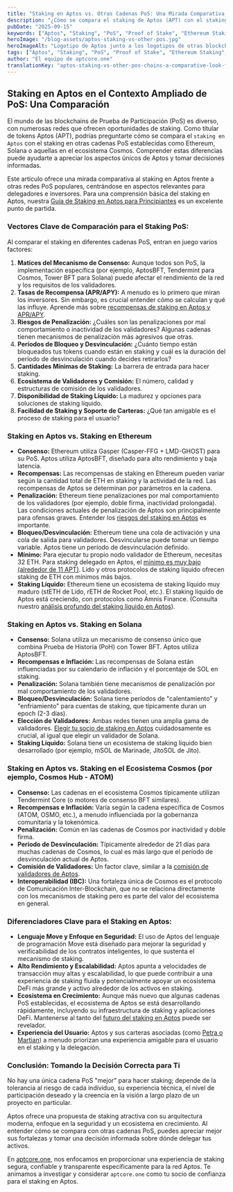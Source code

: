 ```yaml
---
title: "Staking en Aptos vs. Otras Cadenas PoS: Una Mirada Comparativa para Inversores"
description: "¿Cómo se compara el staking de Aptos (APT) con el staking en otras cadenas de Prueba de Participación como Ethereum, Solana o Cosmos? Explora las diferencias clave en recompensas, riesgos y mecanismos."
pubDate: "2025-09-15"
keywords: ["Aptos", "Staking", "PoS", "Proof of Stake", "Ethereum Staking", "Solana Staking", "Cosmos Staking", "Comparison", "APT"]
heroImage: "/blog-assets/aptos-staking-vs-other-pos.jpg"
heroImageAlt: "Logotipo de Aptos junto a los logotipos de otras blockchains PoS como Ethereum y Solana, para comparación"
tags: ["Aptos", "Staking", "PoS", "Proof of Stake", "Ethereum Staking", "Solana Staking", "Cosmos Staking", "Comparison", "APT"]
author: "El equipo de aptcore.one"
translationKey: "aptos-staking-vs-other-pos-chains-a-comparative-look-for-stakers"
---
```


## Staking en Aptos en el Contexto Ampliado de PoS: Una Comparación

El mundo de las blockchains de Prueba de Participación (PoS) es diverso, con numerosas redes que ofrecen oportunidades de staking. Como titular de tokens Aptos (APT), podrías preguntarte cómo se compara el `staking en Aptos` con el staking en otras cadenas PoS establecidas como Ethereum, Solana o aquellas en el ecosistema Cosmos. Comprender estas diferencias puede ayudarte a apreciar los aspectos únicos de Aptos y tomar decisiones informadas.

Este artículo ofrece una mirada comparativa al staking en Aptos frente a otras redes PoS populares, centrándose en aspectos relevantes para delegadores e inversores. Para una comprensión básica del staking en Aptos, nuestra [Guía de Staking en Aptos para Principiantes](/blog/es/guia-para-principiantes-sobre-el-staking-de-aptos-apt-en-aptcore-one) es un excelente punto de partida.

### Vectores Clave de Comparación para el Staking PoS:

Al comparar el staking en diferentes cadenas PoS, entran en juego varios factores:

1. **Matices del Mecanismo de Consenso:** Aunque todos son PoS, la implementación específica (por ejemplo, AptosBFT, Tendermint para Cosmos, Tower BFT para Solana) puede afectar el rendimiento de la red y los requisitos de los validadores.
2. **Tasas de Recompensa (APR/APY):** A menudo es lo primero que miran los inversores. Sin embargo, es crucial entender cómo se calculan y qué las influye. Aprende más sobre [recompensas de staking en Aptos y APR/APY](/blog/es/recompensas-de-staking-en-aptos-explicacion-de-apr-vs-apy-y-como-aptcore-one-las-muestra).
3. **Riesgos de Penalización:** ¿Cuáles son las penalizaciones por mal comportamiento o inactividad de los validadores? Algunas cadenas tienen mecanismos de penalización más agresivos que otras.
4. **Períodos de Bloqueo y Desvinculación:** ¿Cuánto tiempo están bloqueados tus tokens cuando están en staking y cuál es la duración del período de desvinculación cuando decides retirarlos?
5. **Cantidades Mínimas de Staking:** La barrera de entrada para hacer staking.
6. **Ecosistema de Validadores y Comisión:** El número, calidad y estructuras de comisión de los validadores.
7. **Disponibilidad de Staking Líquido:** La madurez y opciones para soluciones de staking líquido.
8. **Facilidad de Staking y Soporte de Carteras:** ¿Qué tan amigable es el proceso de staking para el usuario?

### Staking en Aptos vs. Staking en Ethereum

* **Consenso:** Ethereum utiliza Gasper (Casper-FFG + LMD-GHOST) para su PoS. Aptos utiliza AptosBFT, diseñado para alto rendimiento y baja latencia.
* **Recompensas:** Las recompensas de staking en Ethereum pueden variar según la cantidad total de ETH en staking y la actividad de la red. Las recompensas de Aptos se determinan por parámetros en la cadena.
* **Penalización:** Ethereum tiene penalizaciones por mal comportamiento de los validadores (por ejemplo, doble firma, inactividad prolongada). Las condiciones actuales de penalización de Aptos son principalmente para ofensas graves. Entender los [riesgos del staking en Aptos](/blog/es/los-riesgos-del-staking-en-aptos-una-guia-clara-para-mitigarlos) es importante.
* **Bloqueo/Desvinculación:** Ethereum tiene una cola de activación y una cola de salida para validadores. Desvincularse puede tomar un tiempo variable. Aptos tiene un período de desvinculación definido.
* **Mínimo:** Para ejecutar tu propio nodo validador de Ethereum, necesitas 32 ETH. Para staking delegado en Aptos, el [mínimo es muy bajo (alrededor de 11 APT)](/blog/es/aptos-staking-minimo-cuanto-apt-necesitas-realmente-para-comenzar). Lido y otros protocolos de staking líquido ofrecen staking de ETH con mínimos más bajos.
* **Staking Líquido:** Ethereum tiene un ecosistema de staking líquido muy maduro (stETH de Lido, rETH de Rocket Pool, etc.). El staking líquido de Aptos está creciendo, con protocolos como Amnis Finance. (Consulta nuestro [análisis profundo del staking líquido en Aptos](/blog/es/exploracion-profunda-del-staking-liquido-de-aptos-libera-liquidez-y-maximiza-recompensas-apt)).

### Staking en Aptos vs. Staking en Solana

* **Consenso:** Solana utiliza un mecanismo de consenso único que combina Prueba de Historia (PoH) con Tower BFT. Aptos utiliza AptosBFT.
* **Recompensas e Inflación:** Las recompensas de Solana están influenciadas por su calendario de inflación y el porcentaje de SOL en staking.
* **Penalización:** Solana también tiene mecanismos de penalización por mal comportamiento de los validadores.
* **Bloqueo/Desvinculación:** Solana tiene períodos de "calentamiento" y "enfriamiento" para cuentas de staking, que típicamente duran un epoch (2-3 días).
* **Elección de Validadores:** Ambas redes tienen una amplia gama de validadores. [Elegir tu socio de staking en Aptos](/blog/es/eligiendo-a-tu-socio-de-staking-en-aptos-maximiza-recompensas-y-seguridad-con-aptcore-one) cuidadosamente es crucial, al igual que elegir un validador de Solana.
* **Staking Líquido:** Solana tiene un ecosistema de staking líquido bien desarrollado (por ejemplo, mSOL de Marinade, JitoSOL de Jito).

### Staking en Aptos vs. Staking en el Ecosistema Cosmos (por ejemplo, Cosmos Hub - ATOM)

* **Consenso:** Las cadenas en el ecosistema Cosmos típicamente utilizan Tendermint Core (o motores de consenso BFT similares).
* **Recompensas e Inflación:** Varía según la cadena específica de Cosmos (ATOM, OSMO, etc.), a menudo influenciada por la gobernanza comunitaria y la tokenómica.
* **Penalización:** Común en las cadenas de Cosmos por inactividad y doble firma.
* **Período de Desvinculación:** Típicamente alrededor de 21 días para muchas cadenas de Cosmos, lo cual es más largo que el período de desvinculación actual de Aptos.
* **Comisión de Validadores:** Un factor clave, similar a la [comisión de validadores de Aptos](/blog/es/comprendiendo-la-comision-de-validadores-de-aptos-un-factor-clave-para-tus-recompensas-de-staking).
* **Interoperabilidad (IBC):** Una fortaleza única de Cosmos es el protocolo de Comunicación Inter-Blockchain, que no se relaciona directamente con los mecanismos de staking pero es parte del valor del ecosistema en general.

### Diferenciadores Clave para el Staking en Aptos:

* **Lenguaje Move y Enfoque en Seguridad:** El uso de Aptos del lenguaje de programación Move está diseñado para mejorar la seguridad y verificabilidad de los contratos inteligentes, lo que sustenta el mecanismo de staking.
* **Alto Rendimiento y Escalabilidad:** Aptos apunta a velocidades de transacción muy altas y escalabilidad, lo que puede contribuir a una experiencia de staking fluida y potencialmente apoyar un ecosistema DeFi más grande y activo alrededor de los activos en staking.
* **Ecosistema en Crecimiento:** Aunque más nuevo que algunas cadenas PoS establecidas, el ecosistema de Aptos se está desarrollando rápidamente, incluyendo su infraestructura de staking y aplicaciones DeFi. Mantenerse al tanto del [futuro del staking en Aptos](/blog/es/el-futuro-del-staking-en-aptos-tendencias-innovaciones-y-proximas-funciones) puede ser revelador.
* **Experiencia del Usuario:** Aptos y sus carteras asociadas (como [Petra o Martian](/blog/es/comparativa-de-las-mejores-carteras-para-staking-de-aptos-petra-vs-pontem-vs-tu-mejor-opcion)) a menudo priorizan una experiencia amigable para el usuario en el staking y la delegación.

### Conclusión: Tomando la Decisión Correcta para Ti

No hay una única cadena PoS "mejor" para hacer staking; depende de la tolerancia al riesgo de cada individuo, su experiencia técnica, el nivel de participación deseado y la creencia en la visión a largo plazo de un proyecto en particular.

Aptos ofrece una propuesta de staking atractiva con su arquitectura moderna, enfoque en la seguridad y un ecosistema en crecimiento. Al entender cómo se compara con otras cadenas PoS, puedes apreciar mejor sus fortalezas y tomar una decisión informada sobre dónde delegar tus activos.

En [aptcore.one](https://aptcore.one), nos enfocamos en proporcionar una experiencia de staking segura, confiable y transparente específicamente para la red Aptos. Te animamos a investigar y considerar `aptcore.one` como tu socio de confianza para el staking en Aptos.